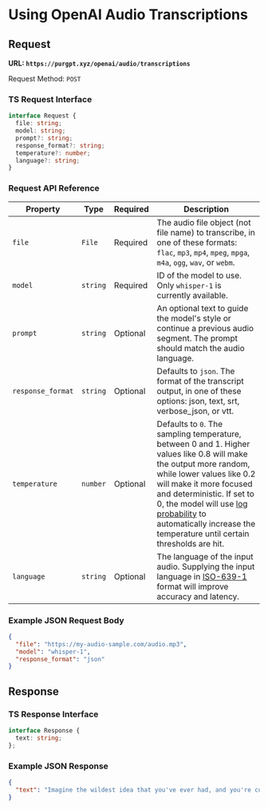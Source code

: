 # Using OpenAI Audio Transcriptions

## Request

**URL: `https://purgpt.xyz/openai/audio/transcriptions`**

Request Method: `POST`

### TS Request Interface

```ts
interface Request {
  file: string;
  model: string;
  prompt?: string;
  response_format?: string;
  temperature?: number;
  language?: string;
}
```

### Request API Reference

| Property          | Type     | Required | Description                                                                                                    |
|-------------------|----------|----------|----------------------------------------------------------------------------------------------------------------|
| `file`            | `File`   | Required | The audio file object (not file name) to transcribe, in one of these formats: `flac`, `mp3`, `mp4`, `mpeg`, `mpga`, `m4a`, `ogg`, `wav`, or `webm`. |
| `model`           | `string` | Required | ID of the model to use. Only `whisper-1` is currently available.                                                 |
| `prompt`          | `string` | Optional | An optional text to guide the model's style or continue a previous audio segment. The prompt should match the audio language. |
| `response_format` | `string` | Optional | Defaults to `json`. The format of the transcript output, in one of these options: json, text, srt, verbose_json, or vtt. |
| `temperature`     | `number` | Optional | Defaults to `0`. The sampling temperature, between 0 and 1. Higher values like 0.8 will make the output more random, while lower values like 0.2 will make it more focused and deterministic. If set to 0, the model will use [log probability](https://en.wikipedia.org/wiki/Log_probability) to automatically increase the temperature until certain thresholds are hit. |
| `language`        | `string` | Optional | The language of the input audio. Supplying the input language in [ISO-639-1](https://en.wikipedia.org/wiki/List_of_ISO_639-1_codes) format will improve accuracy and latency. |

### Example JSON Request Body

```json
{
  "file": "https://my-audio-sample.com/audio.mp3",
  "model": "whisper-1",
  "response_format": "json"
}
```

## Response

### TS Response Interface

```ts
interface Response {
  text: string;
};
```

### Example JSON Response

```json
{
  "text": "Imagine the wildest idea that you've ever had, and you're curious about how it might scale to something that's a 100, a 1,000 times bigger. This is a place where you can get to do that."
}

```